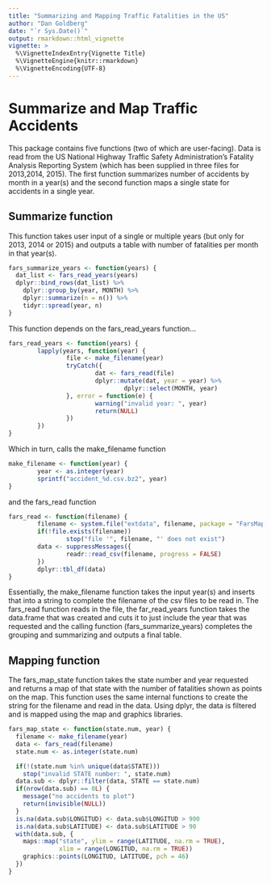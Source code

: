 ```yaml
---
title: "Summarizing and Mapping Traffic Fatalities in the US"
author: "Dan Goldberg"
date: "`r Sys.Date()`"
output: rmarkdown::html_vignette
vignette: >
  %\VignetteIndexEntry{Vignette Title}
  %\VignetteEngine{knitr::rmarkdown}
  %\VignetteEncoding{UTF-8}
---
```


# Summarize and Map Traffic Accidents

This package contains five functions (two of which are user-facing). Data is read from the US National Highway Traffic Safety
Administration's Fatality Analysis Reporting System (which has been supplied in three files for 2013,2014, 2015). The first
function summarizes number of accidents by month in a year(s) and the second function maps a single state for accidents in 
a single year.

## Summarize function

This function takes user input of a single or multiple years (but only for 2013, 2014 or 2015) and outputs a table with number of
fatalities per month in that year(s).

```r
fars_summarize_years <- function(years) {
  dat_list <- fars_read_years(years)
  dplyr::bind_rows(dat_list) %>%
    dplyr::group_by(year, MONTH) %>%
    dplyr::summarize(n = n()) %>%
    tidyr::spread(year, n)
}
```

This function depends on the fars_read_years function...

```r
fars_read_years <- function(years) {
        lapply(years, function(year) {
                file <- make_filename(year)
                tryCatch({
                        dat <- fars_read(file)
                        dplyr::mutate(dat, year = year) %>%
                                dplyr::select(MONTH, year)
                }, error = function(e) {
                        warning("invalid year: ", year)
                        return(NULL)
                })
        })
}

```

Which in turn, calls the make_filename function

```r
make_filename <- function(year) {
        year <- as.integer(year)
        sprintf("accident_%d.csv.bz2", year)
}
```

and the fars_read function

```r
fars_read <- function(filename) {
        filename <- system.file("extdata", filename, package = "FarsMap")
        if(!file.exists(filename))
                stop("file '", filename, "' does not exist")
        data <- suppressMessages({
                readr::read_csv(filename, progress = FALSE)
        })
        dplyr::tbl_df(data)
}
```

Essentially, the make_filename function takes the input year(s) and inserts that into a string to complete the filename of the csv files to be read in.
The fars_read function reads in the file, the far_read_years function takes the data.frame that was created and cuts it to just include the year that was requested and the calling function (fars_summarize_years) completes the grouping and summarizing and outputs a final table.



## Mapping function

The fars_map_state function takes the state number and year requested and returns a map of that state with the number of fatalities shown as points on the map. This function uses the same internal functions to create the string for the filename and read in the data. Using dplyr, the data is filtered and is mapped using the map and graphics libraries.

    
```r
fars_map_state <- function(state.num, year) {
  filename <- make_filename(year)
  data <- fars_read(filename)
  state.num <- as.integer(state.num)

  if(!(state.num %in% unique(data$STATE)))
    stop("invalid STATE number: ", state.num)
  data.sub <- dplyr::filter(data, STATE == state.num)
  if(nrow(data.sub) == 0L) {
    message("no accidents to plot")
    return(invisible(NULL))
  }
  is.na(data.sub$LONGITUD) <- data.sub$LONGITUD > 900
  is.na(data.sub$LATITUDE) <- data.sub$LATITUDE > 90
  with(data.sub, {
    maps::map("state", ylim = range(LATITUDE, na.rm = TRUE),
              xlim = range(LONGITUD, na.rm = TRUE))
    graphics::points(LONGITUD, LATITUDE, pch = 46)
  })
}
```


